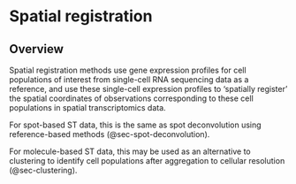 # Spatial registration {#sec-spatial-registration}


## Overview

Spatial registration methods use gene expression profiles for cell populations of interest from single-cell RNA sequencing data as a reference, and use these single-cell expression profiles to 'spatially register' the spatial coordinates of observations corresponding to these cell populations in spatial transcriptomics data.

For spot-based ST data, this is the same as spot deconvolution using reference-based methods (@sec-spot-deconvolution).

For molecule-based ST data, this may be used as an alternative to clustering to identify cell populations after aggregation to cellular resolution (@sec-clustering).
